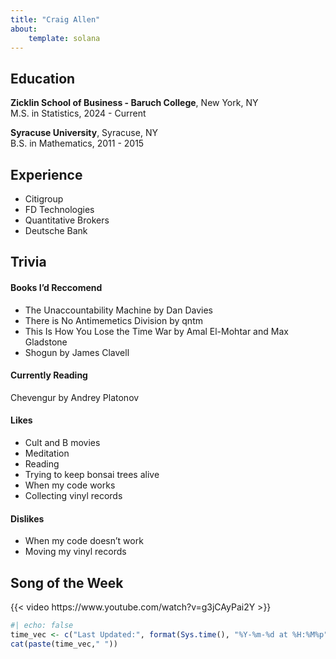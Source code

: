 ```yaml
---
title: "Craig Allen"
about:
    template: solana 
---
```


## Education
**Zicklin School of Business - Baruch College**,  New York, NY\
M.S. in Statistics, 2024 - Current

**Syracuse University**, Syracuse, NY\
B.S. in Mathematics, 2011 - 2015

## Experience
- Citigroup
- FD Technologies
- Quantitative Brokers
- Deutsche Bank

## Trivia
#### Books I'd Reccomend 
- The Unaccountability Machine by Dan Davies\
- There is No Antimemetics Division by qntm\
- This Is How You Lose the Time War by Amal El-Mohtar and Max Gladstone\
- Shogun by James Clavell

#### Currently Reading 
Chevengur by Andrey Platonov

#### Likes
- Cult and B movies
- Meditation
- Reading
- Trying to keep bonsai trees alive 
- When my code works
- Collecting vinyl records

#### Dislikes
- When my code doesn't work
- Moving my vinyl records


## Song of the Week

{{< video https://www.youtube.com/watch?v=g3jCAyPai2Y >}} 




```r
#| echo: false
time_vec <- c("Last Updated:", format(Sys.time(), "%Y-%m-%d at %H:%M%p"))
cat(paste(time_vec," "))
```